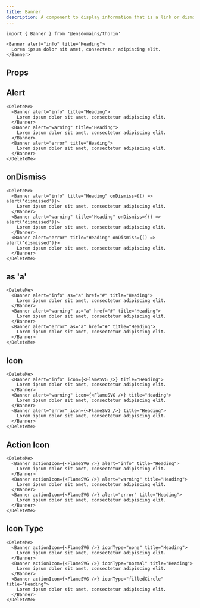 ```yaml
---
title: Banner
description: A component to display information that is a link or dismissable
---
```


```tsx
import { Banner } from '@ensdomains/thorin'
```

```tsx live=true expand=true
<Banner alert="info" title="Heading">
  Lorem ipsum dolor sit amet, consectetur adipiscing elit.
</Banner>
```

## Props

<PropsTable sourceLink={sourceLink} types={types} />

## Alert

```tsx live=true
<DeleteMe>
  <Banner alert="info" title="Heading">
    Lorem ipsum dolor sit amet, consectetur adipiscing elit.
  </Banner>
  <Banner alert="warning" title="Heading">
    Lorem ipsum dolor sit amet, consectetur adipiscing elit.
  </Banner>
  <Banner alert="error" title="Heading">
    Lorem ipsum dolor sit amet, consectetur adipiscing elit.
  </Banner>
</DeleteMe>
```

## onDismiss

```tsx live=true
<DeleteMe>
  <Banner alert="info" title="Heading" onDismiss={() => alert('dismissed')}>
    Lorem ipsum dolor sit amet, consectetur adipiscing elit.
  </Banner>
  <Banner alert="warning" title="Heading" onDismiss={() => alert('dismissed')}>
    Lorem ipsum dolor sit amet, consectetur adipiscing elit.
  </Banner>
  <Banner alert="error" title="Heading" onDismiss={() => alert('dismissed')}>
    Lorem ipsum dolor sit amet, consectetur adipiscing elit.
  </Banner>
</DeleteMe>
```

## as 'a'

```tsx live=true
<DeleteMe>
  <Banner alert="info" as="a" href="#" title="Heading">
    Lorem ipsum dolor sit amet, consectetur adipiscing elit.
  </Banner>
  <Banner alert="warning" as="a" href="#" title="Heading">
    Lorem ipsum dolor sit amet, consectetur adipiscing elit.
  </Banner>
  <Banner alert="error" as="a" href="#" title="Heading">
    Lorem ipsum dolor sit amet, consectetur adipiscing elit.
  </Banner>
</DeleteMe>
```

## Icon

```tsx live=true
<DeleteMe>
  <Banner alert="info" icon={<FlameSVG />} title="Heading">
    Lorem ipsum dolor sit amet, consectetur adipiscing elit.
  </Banner>
  <Banner alert="warning" icon={<FlameSVG />} title="Heading">
    Lorem ipsum dolor sit amet, consectetur adipiscing elit.
  </Banner>
  <Banner alert="error" icon={<FlameSVG />} title="Heading">
    Lorem ipsum dolor sit amet, consectetur adipiscing elit.
  </Banner>
</DeleteMe>
```

## Action Icon

```tsx live=true
<DeleteMe>
  <Banner actionIcon={<FlameSVG />} alert="info" title="Heading">
    Lorem ipsum dolor sit amet, consectetur adipiscing elit.
  </Banner>
  <Banner actionIcon={<FlameSVG />} alert="warning" title="Heading">
    Lorem ipsum dolor sit amet, consectetur adipiscing elit.
  </Banner>
  <Banner actionIcon={<FlameSVG />} alert="error" title="Heading">
    Lorem ipsum dolor sit amet, consectetur adipiscing elit.
  </Banner>
</DeleteMe>
```

## Icon Type

```tsx live=true
<DeleteMe>
  <Banner actionIcon={<FlameSVG />} iconType="none" title="Heading">
    Lorem ipsum dolor sit amet, consectetur adipiscing elit.
  </Banner>
  <Banner actionIcon={<FlameSVG />} iconType="normal" title="Heading">
    Lorem ipsum dolor sit amet, consectetur adipiscing elit.
  </Banner>
  <Banner actionIcon={<FlameSVG />} iconType="filledCircle" title="Heading">
    Lorem ipsum dolor sit amet, consectetur adipiscing elit.
  </Banner>
</DeleteMe>
```
